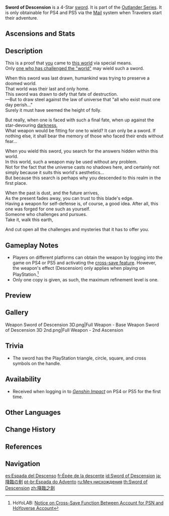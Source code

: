 {{Weapon Infobox
|title          = Sword of De&shy;scen&shy;sion
|id             = 11412
|image          = <gallery>
Weapon Sword of Descension.png|Base
Weapon Sword of Descension 2nd.png|2nd Ascension
</gallery>
|type           = Sword
|releaseDate    = 2020-09-28
|quality        = 4
|base_atk       = 39b
|2nd_stat_type  = ATK
|2nd_stat       = 7.7%
|series         = Outlander
|passive        = Descension
|effect         = '''Effective only on the following platform:'''<br>'''"PlayStation Network"'''<br>Hitting enemies with Normal or Charged Attacks grants a '''50%''' chance to deal '''200%''' ATK as DMG in a small [[AoE]]. This effect can only occur once every 10s.<br>Additionally, if the [[Traveler]] equips the Sword of Descension, their ATK is increased by '''66'''.
|obtain         = Given via the [[Mail]] on PS4/PS5, obtainable on PC/Mobile via [[Account#Cross Save|cross save]]
|eff_att1       = ATK
|eff_att2       = Physical DMG
|eff_att3       = AoE
|eff_att4       = Effect Triggered by Normal Attack
|maxrank        = 1
}}
{{Description|A sword of unique craftsmanship. It does not appear to belong to this world.}}
'''Sword of Descension''' is a 4-Star [[sword]]. It is part of the [[Outlander Series]]. It is only obtainable for PS4 and PS5 via the [[Mail]] system when Travelers start their adventure.

==Ascensions and Stats==
{{Weapon Ascensions and Stats
|ascendMat1 = Boreal Wolf's Milk Tooth
|ascendMat2 = Boreal Wolf's Cracked Tooth
|ascendMat3 = Boreal Wolf's Broken Fang
|ascendMat4 = Boreal Wolf's Nostalgia
|bossMat1   = Dead Ley Line Branch
|bossMat2   = Dead Ley Line Leaves
|bossMat3   = Ley Line Sprout
|commonMat1 = Treasure Hoarder Insignia
|commonMat2 = Silver Raven Insignia
|commonMat3 = Golden Raven Insignia
}}
==Description==
This is a proof that [[Traveler|you]] came to [[Teyvat|this world]] via special means.<br>
Only [[Descender|one who has challenged the "world"]] may wield such a sword.

When this sword was last drawn, humankind was trying to preserve a doomed world.<br>
That world was their last and only home.<br>
This sword was drawn to defy that fate of destruction.<br>
&mdash;But to draw steel against the law of universe that "all who exist must one day perish..."<br>
Surely it must have seemed the height of folly.

But really, when one is faced with such a final fate, when up against the star-devouring [[Abyss|darkness]],<br>
What weapon would be fitting for one to wield? It can only be a sword. If nothing else, it shall bear the memory of those who faced their ends without fear...

When you wield this sword, you search for the answers hidden within this world.<br>
In this world, such a weapon may be used without any problem.<br>
Not for the fact that the universe casts no shadows here, and certainly not simply because it suits this world's aesthetics...<br>
But because this search is perhaps why you descended to this realm in the first place.

When the past is dust, and the future arrives,<br>
As the present fades away, you can trust to this blade's edge.<br>
Having a weapon for self-defense is, of course, a good idea. After all, this one was forged for one such as yourself.<br>
Someone who challenges and pursues.<br>
Take it, walk this earth,

And cut open all the challenges and mysteries that it has to offer you.

==Gameplay Notes==
*Players on different platforms can obtain the weapon by logging into the game on PS4 or PS5 and activating the [[Cross Save|cross-save feature]]. However, the weapon's effect (Descension) only applies when playing on PlayStation.<ref>HoYoLAB: [https://www.hoyolab.com/article/533197 Notice on Cross-Save Function Between Account for PSN and HoYoverse Account]</ref>
*Only one copy is given, as such, the maximum refinement level is one.

==Preview==
{{Preview
|file    = Weapon Sword of Descension Passive
|caption = Passive: Descension
}}

==Gallery==
<gallery>
Weapon Sword of Descension 3D.png|Full Weapon - Base
Weapon Sword of Descension 3D 2nd.png|Full Weapon - 2nd Ascension
</gallery>

==Trivia==
*The sword has the PlayStation triangle, circle, square, and cross symbols on the handle.

==Availability==
*Received when logging in to ''[[Genshin Impact]]'' on PS4 or PS5 for the first time.

==Other Languages==
{{Other Languages
|1_en      = Sword of Descension
|1_zhs     = 降临之剑
|1_zhs_rm  = Jiànglín zhī Jiàn
|1_zht     = 降臨之劍
|1_zht_rm  = Jiànglín zhī Jiàn
|1_zh_tl   = Sword of Descension
|1_ja      = 降臨の剣
|1_ja_rm   = Kourin no Ken{{Assumed}}
|1_ja_tl   = Sword of Descension
|1_ko      = {{tt|강림|降臨}}의 {{tt|검|劍}}
|1_ko_rm   = Gangrim-ui Geom
|1_ko_tl   = Sword of Descension
|1_es      = Espada del Descenso
|1_es_tl   = Sword of the Descent
|1_fr      = Épée de la descente
|1_fr_tl   = Sword of the Descent
|1_ru      = Меч нисхождения
|1_ru_tl   = Sword of Descent
|1_th      = Sword of Descension
|1_vi      = {{tt|Kiếm|劍}} {{tt|Giáng Lâm|降臨}}
|1_vi_tl   = Sword of Descension
|1_de      = Schwert der Niederkunft
|1_de_tl   = Sword of Birth
|1_de_note = The German word {{de|Niederkunft|lit=low arrival}} is an archaic word for "childbirth" or "delivery of a child." However, it can also mean "liberation" or "rescue," as {{de|Niederkunft}} was historically used in the Bible for the birth of Jesus Christ. This localization, along with the Portuguese localization, interpret the Chinese {{zh|s=降临|t=降臨|rm=jiànglín}} as the Advent and the birth of Jesus Christ.
|1_id      = Sword of Descension
|1_pt      = Espada do Advento
|1_pt_tl   = Sword of Advent
|1_tr      = Zuhur Kılıcı
|1_tr_tl   = 
|1_it      = Spada della discensione
|1_it_tl   = Sword of Descension

|2_en      = Descension
|2_zhs     = 降世
|2_zhs_rm  = Jiàngshì
|2_zht     = 降世
|2_zht_rm  = Jiàngshì
|2_zh_tl   = Descend to Earth
|2_ja      = 降世
|2_ja_rm   = Kousei{{Assumed}}
|2_ja_tl   = After Ages
|2_ko      = 현세 강림
|2_ko_tl   = Secular Descent
|2_es      = Descenso
|2_es_tl   = Descent
|2_fr      = Descente
|2_fr_tl   = Descent
|2_ru      = Пришествие
|2_ru_tl   = Advent
|2_th      = Descension
|2_vi      = Giáng Thế
|2_vi_tl   = 
|2_de      = Niederkunft
|2_de_tl   = Birth
|2_id      = Descension
|2_pt      = Descensão
|2_pt_tl   = 
|2_tr      = Zuhur
|2_tr_tl   = Emergence
|2_it      = Discensione
|2_it_tl   = 
}}

==Change History==
{{Change History|1.0}}

==References==
{{Reflist}}

==Navigation==
{{Weapon Navbox|Swords}}

[[es:Espada del Descenso]]
[[fr:Épée de la descente]]
[[id:Sword of Descension]]
[[ja:降臨の剣]]
[[pt-br:Espada do Advento]]
[[ru:Меч нисхождения]]
[[th:Sword of Descension]]
[[zh:降臨之劍]]